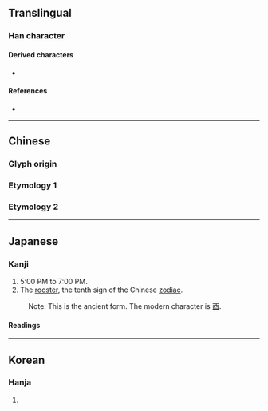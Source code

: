 {{also|卯|酉}}
{{character info}}
<!-- may be replaced by zh-forms -->
==Translingual==

===Han character===
{{Han char|rn=1|rad=一|as=06|sn=7|four=|canj=MLLS|ids=⿻⿰匚コ丌}}

====Derived characters====
* {{l|mul|[[桺]], [[𣨇]], [[𤥗]], [[𦕼]], [[𨦰]], [[駵]], [[䱖]], [[𪕚]], [[𡋲]], [[畱]], [[𥁶]], [[𧶝]], [[𪕢]], [[𡘣]], [[𦯄]], [[𥥹]], [[𦊿]], [[𠓴]]}}

====References====
* {{Han ref|kx=0078.110|dkj=00048|dj=0157.180|hdz=10021.060|uh=4E23|ud=20003}}

----

==Chinese==

===Glyph origin===
{{Han etym}}

===Etymology 1===
{{zh-see|酉|av}}

===Etymology 2===
{{zh-see|卯|v}}

----

==Japanese==

===Kanji===
{{ja-kanji|grade=uc|rs=一06}}

# 5:00 PM to 7:00 PM.
# The [[rooster]], the tenth sign of the Chinese [[zodiac]].
: Note: This is the ancient form. The modern character is [[酉]].

====Readings====
{{ja-readings
|goon=ゆ
|kanon=ゆう<いう
|kun=とり-
}}

----

==Korean==

===Hanja===
{{ko-hanja|hangeul=유|rv=yu|mr=yu}}

# {{rfdef|ko|sort=一06}}